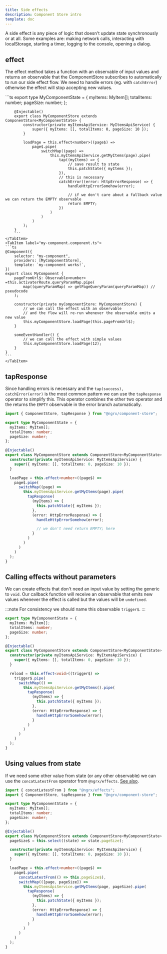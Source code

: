 ```yaml
---
title: Side effects
description: Component Store intro
template: doc
---
```



A side effect is any piece of logic that doesn't update state synchronously or at all. Some examples are: making network calls, interacting with localStorage, starting a timer, logging to the console, opening a dialog.

## effect

The effect method takes a function with an observable of input values and returns an observable that the ComponentStore subscribes to automatically to run our side effect flow.
We need to handle errors (eg. with `catchError`) otherwise the effect will stop accepting new values.

<Tabs>
    <TabItem label="my-component.store.ts">
        ```ts
        export type MyComponentState = {
            myItems: MyItem[];
            totalItems: number;
            pageSize: number;
        };
        
        @Injectable()
        export class MyComponentStore extends ComponentStore<MyComponentState> {
            constructor(private myItemsApiService: MyItemsApiService) {
                super({ myItems: [], totalItems: 0, pageSize: 10 });
            }
        
            loadPage = this.effect<number>((page$) =>
                page$.pipe(
                    switchMap((page) =>
                        this.myItemsApiService.getMyItems(page).pipe(
                            tap((myItems) => {
                                // save result to state
                                this.patchState({ myItems });
                            }),
                            // this is necessary
                            catchError((error: HttpErrorResponse) => {
                                handleHttpErrorSomehow(error);
        
                                // if we don't care about a fallback value we can return the EMPTY observable
                                return EMPTY;
                            })
                        )
                    )
                )
            );
        }
        ```
    </TabItem>
    <TabItem label="my-component.component.ts">
    ```ts
    @Component({
        selector: "my-component",
        providers: [MyComponentStore],
        template: `my-component works!`,
    })
    export class MyComponent {
        pageFromUrl$: Observable<number> =this.activaterRoute.queryParamMap.pipe(
            map((queryParamMap) => getPageQueryParam(queryParamMap)) // pseudocode
        );
    
        constructor(private myComponentStore: MyComponentStore) {
            // we can call the effect with an observable
            // and the flow will re-run whenever the observable emits a new value
            this.myComponentStore.loadPage(this.pageFromUrl$);
        }
    
        someEventHandler() {
            // we can call the effect with simple values
            this.myComponentStore.loadPage(12);
        }
    }
    ```
    </TabItem>
</Tabs>

## tapResponse

Since handling errors is necessary and the `tap(success), catchError(error)` is the most common pattern we can use the `tapResponse` operator to simplify this. This operator combines the other two operator and the returns the `EMPTY` observable in the error branch automatically.

```ts
import { ComponentStore, tapResponse } from "@ngrx/component-store";

export type MyComponentState = {
  myItems: MyItem[];
  totalItems: number;
  pageSize: number;
};

@Injectable()
export class MyComponentStore extends ComponentStore<MyComponentState> {
  constructor(private myItemsApiService: MyItemsApiService) {
    super({ myItems: [], totalItems: 0, pageSize: 10 });
  }

  loadPage = this.effect<number>((page$) =>
    page$.pipe(
      switchMap((page) =>
        this.myItemsApiService.getMyItems(page).pipe(
          tapResponse(
            (myItems) => {
              this.patchState({ myItems });
            },
            (error: HttpErrorResponse) => {
              handleHttpErrorSomehow(error);

              // we don't need return EMPTY; here
            }
          )
        )
      )
    )
  );
}
```

## Calling effects without parameters

We can create effects that don't need an input value by setting the generic to `void`. Our callback function will receive an observable that emits new values whenever the effect is called but the values will be `undefined`.

:::note
For consistency we should name this observable `trigger$`.
:::

```ts
export type MyComponentState = {
  myItems: MyItem[];
  totalItems: number;
  pageSize: number;
};

@Injectable()
export class MyComponentStore extends ComponentStore<MyComponentState> {
  constructor(private myItemsApiService: MyItemsApiService) {
    super({ myItems: [], totalItems: 0, pageSize: 10 });
  }

  reload = this.effect<void>((trigger$) =>
    trigger$.pipe(
      switchMap(() =>
        this.myItemsApiService.getMyItems().pipe(
          tapResponse(
            (myItems) => {
              this.patchState({ myItems });
            },
            (error: HttpErrorResponse) => {
              handleHttpErrorSomehow(error);
            }
          )
        )
      )
    )
  );
}
```

## Using values from state

If we need some other value from state (or any other observable) we can use the `concatLatestFrom` operator from `@ngrx/effects`. [See also](../../store/side-effects/#concatLatestFrom).

```ts
import { concatLatestFrom } from "@ngrx/effects";
import { ComponentStore, tapResponse } from "@ngrx/component-store";

export type MyComponentState = {
  myItems: MyItem[];
  totalItems: number;
  pageSize: number;
};

@Injectable()
export class MyComponentStore extends ComponentStore<MyComponentState> {
  pageSize$ = this.select((state) => state.pageSize);

  constructor(private myItemsApiService: MyItemsApiService) {
    super({ myItems: [], totalItems: 0, pageSize: 10 });
  }

  loadPage = this.effect<number>((page$) =>
    page$.pipe(
      concatLatestFrom(() => this.pageSize$),
      switchMap(([page, pageSize]) =>
        this.myItemsApiService.getMyItems(page, pageSize).pipe(
          tapResponse(
            (myItems) => {
              this.patchState({ myItems });
            },
            (error: HttpErrorResponse) => {
              handleHttpErrorSomehow(error);
            }
          )
        )
      )
    )
  );
}
```
